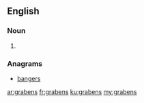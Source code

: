 {{also|Grabens}}
==English==

===Noun===
{{head|en|plural}}

# {{plural of|[[graben]]}}

===Anagrams===
* [[bangers#English|bangers]]

[[ar:grabens]]
[[fr:grabens]]
[[ku:grabens]]
[[my:grabens]]